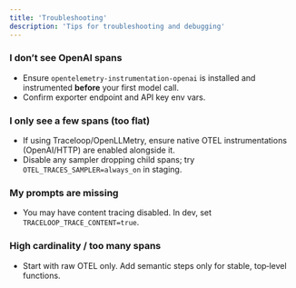 ```yaml
---
title: 'Troubleshooting'
description: 'Tips for troubleshooting and debugging'
---
```


### I don’t see OpenAI spans
- Ensure `opentelemetry-instrumentation-openai` is installed and instrumented **before** your first model call.
- Confirm exporter endpoint and API key env vars.

### I only see a few spans (too flat)
- If using Traceloop/OpenLLMetry, ensure native OTEL instrumentations (OpenAI/HTTP) are enabled alongside it.
- Disable any sampler dropping child spans; try `OTEL_TRACES_SAMPLER=always_on` in staging.

### My prompts are missing
- You may have content tracing disabled. In dev, set `TRACELOOP_TRACE_CONTENT=true`.

### High cardinality / too many spans
- Start with raw OTEL only. Add semantic steps only for stable, top‑level functions.
